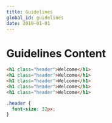 ```yaml
---
title: Guidelines
global_id: guidelines
date: 2019-01-01
---
```


# Guidelines Content

```html title="index.html"
<h1 class="header">Welcome</h1>
<h1 class="header">Welcome</h1>
<h1 class="header">Welcome</h1>
<h1 class="header">Welcome</h1>
<h1 class="header">Welcome</h1>
```

```css title="index.css"
.header {
  font-size: 32px;
}
```
